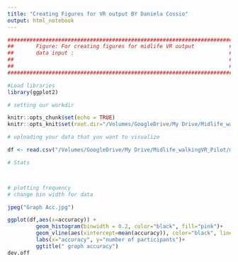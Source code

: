 ```yaml
---
title: "Creating Figures for VR output BY Daniela Cossio"
output: html_notebook
---
```


```r
########################################################################
##       Figure: For creating figures for midlife VR output           ##  
##       data input :                                                 ##
##                                                                    ##
##                                                                    ##
########################################################################

#Load libraries
library(ggplot2)

```

```r

# setting our workdir

knitr::opts_chunk$set(echo = TRUE)
knitr::opts_knit$set(root.dir="/Volumes/GoogleDrive/My Drive/Midlife_walkingVR_Pilot/midlifeVRpilot_2022/behavior_data/Preprocessed")
```

```r

# uploading your data that you want to visualize 

df <- read.csv("/Volumes/GoogleDrive/My Drive/Midlife_walkingVR_Pilot/midlifeVRpilot_2022/behavior_data/Preprocessed/MazeGraph/GRAPHParticipant.csv")

```


```r

# Stats




```
 
 
 
 
```r
# plotting frequency 
# change bin width for data 

jpeg("Graph Acc.jpg")

ggplot(df,aes(x=accuracy)) + 
         geom_histogram(binwidth = 0.2, color="black", fill="pink")+
         geom_vline(aes(xintercept=mean(accuracy)), color="black", linetype="dashed", size=1)+
         labs(x="accuracy", y="number of participants")+ 
         ggtitle(" graph accuracy")
dev.off
      

```

